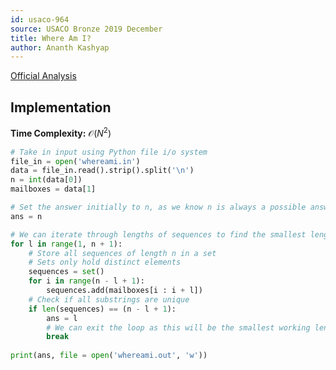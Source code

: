 ```yaml
---
id: usaco-964
source: USACO Bronze 2019 December
title: Where Am I?
author: Ananth Kashyap
---
```


[Official Analysis](http://www.usaco.org/current/data/sol_whereami_bronze_dec19.html)

## Implementation

**Time Complexity:** $\mathcal{O}(N^2)$

<LanguageSection>

<PySection>

```python
# Take in input using Python file i/o system
file_in = open('whereami.in')
data = file_in.read().strip().split('\n')
n = int(data[0])
mailboxes = data[1]

# Set the answer initially to n, as we know n is always a possible answer
ans = n

# We can iterate through lengths of sequences to find the smallest length
for l in range(1, n + 1):
	# Store all sequences of length n in a set
	# Sets only hold distinct elements
	sequences = set()
	for i in range(n - l + 1):
		sequences.add(mailboxes[i : i + l])
	# Check if all substrings are unique
	if len(sequences) == (n - l + 1):
		ans = l
		# We can exit the loop as this will be the smallest working length
		break
		
print(ans, file = open('whereami.out', 'w'))
```

</PySection>

</LanguageSection>

